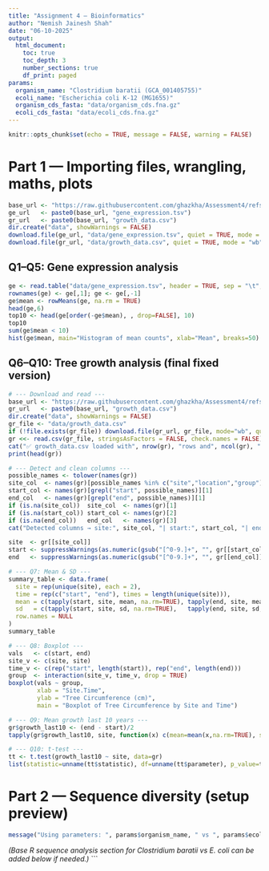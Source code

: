 ```yaml
---
title: "Assignment 4 — Bioinformatics"
author: "Nemish Jainesh Shah"
date: "06-10-2025"
output:
  html_document:
    toc: true
    toc_depth: 3
    number_sections: true
    df_print: paged
params:
  organism_name: "Clostridium baratii (GCA_001405755)"
  ecoli_name: "Escherichia coli K-12 (MG1655)"
  organism_cds_fasta: "data/organism_cds.fna.gz"
  ecoli_cds_fasta: "data/ecoli_cds.fna.gz"
---
```


```r
knitr::opts_chunk$set(echo = TRUE, message = FALSE, warning = FALSE)
```

# Part 1 — Importing files, wrangling, maths, plots

```r
base_url <- "https://raw.githubusercontent.com/ghazkha/Assessment4/refs/heads/main/"
ge_url   <- paste0(base_url, "gene_expression.tsv")
gr_url   <- paste0(base_url, "growth_data.csv")
dir.create("data", showWarnings = FALSE)
download.file(ge_url, "data/gene_expression.tsv", quiet = TRUE, mode = "wb")
download.file(gr_url, "data/growth_data.csv", quiet = TRUE, mode = "wb")
```

## Q1–Q5: Gene expression analysis

```r
ge <- read.table("data/gene_expression.tsv", header = TRUE, sep = "\t", stringsAsFactors = FALSE, check.names = FALSE)
rownames(ge) <- ge[,1]; ge <- ge[,-1]
ge$mean <- rowMeans(ge, na.rm = TRUE)
head(ge,6)
top10 <- head(ge[order(-ge$mean), , drop=FALSE], 10)
top10
sum(ge$mean < 10)
hist(ge$mean, main="Histogram of mean counts", xlab="Mean", breaks=50)
```

## Q6–Q10: Tree growth analysis (final fixed version)

```r
# --- Download and read ---
base_url <- "https://raw.githubusercontent.com/ghazkha/Assessment4/refs/heads/main/"
gr_url   <- paste0(base_url, "growth_data.csv")
dir.create("data", showWarnings = FALSE)
gr_file <- "data/growth_data.csv"
if (!file.exists(gr_file)) download.file(gr_url, gr_file, mode="wb", quiet=TRUE)
gr <<- read.csv(gr_file, stringsAsFactors = FALSE, check.names = FALSE)
cat("✅ growth_data.csv loaded with", nrow(gr), "rows and", ncol(gr), "columns\n")
print(head(gr))

# --- Detect and clean columns ---
possible_names <- tolower(names(gr))
site_col  <- names(gr)[possible_names %in% c("site","location","group")][1]
start_col <- names(gr)[grepl("start", possible_names)][1]
end_col   <- names(gr)[grepl("end", possible_names)][1]
if (is.na(site_col))  site_col  <- names(gr)[1]
if (is.na(start_col)) start_col <- names(gr)[2]
if (is.na(end_col))   end_col   <- names(gr)[3]
cat("Detected columns → site:", site_col, "| start:", start_col, "| end:", end_col, "\n")

site  <- gr[[site_col]]
start <- suppressWarnings(as.numeric(gsub("[^0-9.]+", "", gr[[start_col]])))
end   <- suppressWarnings(as.numeric(gsub("[^0-9.]+", "", gr[[end_col]])))

# --- Q7: Mean & SD ---
summary_table <- data.frame(
  site = rep(unique(site), each = 2),
  time = rep(c("start", "end"), times = length(unique(site))),
  mean = c(tapply(start, site, mean, na.rm=TRUE), tapply(end, site, mean, na.rm=TRUE)),
  sd   = c(tapply(start, site, sd, na.rm=TRUE),   tapply(end, site, sd, na.rm=TRUE)),
  row.names = NULL
)
summary_table

# --- Q8: Boxplot ---
vals   <- c(start, end)
site_v <- c(site, site)
time_v <- c(rep("start", length(start)), rep("end", length(end)))
group  <- interaction(site_v, time_v, drop = TRUE)
boxplot(vals ~ group,
        xlab = "Site.Time",
        ylab = "Tree Circumference (cm)",
        main = "Boxplot of Tree Circumference by Site and Time")

# --- Q9: Mean growth last 10 years ---
gr$growth_last10 <- (end - start)/2
tapply(gr$growth_last10, site, function(x) c(mean=mean(x,na.rm=TRUE), sd=sd(x,na.rm=TRUE)))

# --- Q10: t-test ---
tt <- t.test(growth_last10 ~ site, data=gr)
list(statistic=unname(tt$statistic), df=unname(tt$parameter), p_value=tt$p.value)
```

# Part 2 — Sequence diversity (setup preview)

```r
message("Using parameters: ", params$organism_name, " vs ", params$ecoli_name)
```

*(Base R sequence analysis section for Clostridium baratii vs E. coli can be added below if needed.)*
```

